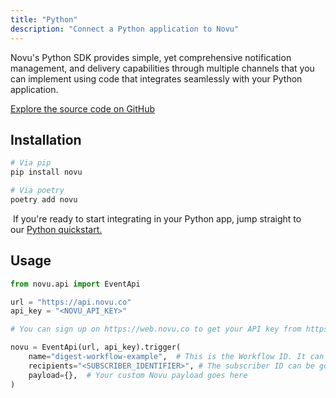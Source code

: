 ```yaml
---
title: "Python"
description: "Connect a Python application to Novu"
---
```


Novu's Python SDK provides simple, yet comprehensive notification management, and delivery capabilities through multiple channels that you can implement using code that integrates seamlessly with your Python application.

[Explore the source code on GitHub](https://github.com/novuhq/novu-python)

## Installation

```python
# Via pip
pip install novu

# Via poetry
poetry add novu
```

<Tip> If you're ready to start integrating in your Python app, jump straight to our [Python quickstart.](/quickstarts/python)</Tip>

## Usage 

```python
from novu.api import EventApi

url = "https://api.novu.co"
api_key = "<NOVU_API_KEY>"

# You can sign up on https://web.novu.co to get your API key from https://web.novu.co/settings

novu = EventApi(url, api_key).trigger(
    name="digest-workflow-example",  # This is the Workflow ID. It can be found on the workflow page.
    recipients="<SUBSCRIBER_IDENTIFIER>", # The subscriber ID can be gotten from the dashboard.
    payload={},  # Your custom Novu payload goes here
)
```
